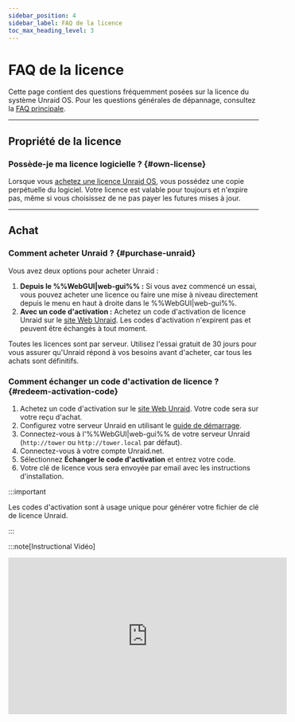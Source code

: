 ```yaml
---
sidebar_position: 4
sidebar_label: FAQ de la licence
toc_max_heading_level: 3
---
```


# FAQ de la licence

Cette page contient des questions fréquemment posées sur la licence du système Unraid OS. Pour les questions générales de dépannage, consultez la [FAQ principale](faq.mdx).

---

## Propriété de la licence

### Possède-je ma licence logicielle ? {#own-license}

Lorsque vous [achetez une licence Unraid OS](https://unraid.net/pricing), vous possédez une copie perpétuelle du logiciel. Votre licence est valable pour toujours et n'expire pas, même si vous choisissez de ne pas payer les futures mises à jour.

---

## Achat

### Comment acheter Unraid ? {#purchase-unraid}

Vous avez deux options pour acheter Unraid :

1. **Depuis le %%WebGUI|web-gui%% :** Si vous avez commencé un essai, vous pouvez acheter une licence ou faire une mise à niveau directement depuis le menu en haut à droite dans le %%WebGUI|web-gui%%.
2. **Avec un code d'activation :** Achetez un code d'activation de licence Unraid sur le [site Web Unraid](https://unraid.net/pricing). Les codes d'activation n'expirent pas et peuvent être échangés à tout moment.

Toutes les licences sont par serveur. Utilisez l'essai gratuit de 30 jours pour vous assurer qu'Unraid répond à vos besoins avant d'acheter, car tous les achats sont définitifs.

### Comment échanger un code d'activation de licence ? {#redeem-activation-code}

1. Achetez un code d'activation sur le [site Web Unraid](https://unraid.net/pricing). Votre code sera sur votre reçu d'achat.
2. Configurez votre serveur Unraid en utilisant le [guide de démarrage](../getting-started/set-up-unraid/create-your-bootable-media.mdx).
3. Connectez-vous à l'%%WebGUI|web-gui%% de votre serveur Unraid (`http://tower` ou `http://tower.local` par défaut).
4. Connectez-vous à votre compte Unraid.net.
5. Sélectionnez **Échanger le code d'activation** et entrez votre code.
6. Votre clé de licence vous sera envoyée par email avec les instructions d'installation.

:::important

Les codes d'activation sont à usage unique pour générer votre fichier de clé de licence Unraid.

:::

:::note[Instructional Vidéo]

<div style={{ display: "flex", justifyContent: "center", margin: "20px 0" }}>
  <iframe title="Loom présentation : FAQ sur les licences Unraid" width="560" height="315" src="https://www.loom.com/embed/3ceb40440240474aaa80a0b7e3e69cb2" frameBorder="0" webkitAllowFullScreen mozAllowFullScreen allowFullScreen allow="lecture automatique; plein écran" />
</div>

:::

### [Je suis un revendeur/FEO besoin d'acheter une licence pour le compte de mon client. Que dois-je faire ? {#oem-purchase}

Vous pouvez acheter une licence via le %%WebGUI|web-gui%% ou en obtenant un code d'activation sur le [site Unraid](https://unraid.net/pricing).

Lors de la caisse, sélectionnez l'option "OEM" et entrez les détails de votre achat, y compris le nom et l'adresse e-mail de votre client. La clé de licence sera émise au nom de votre client et lui sera envoyée directement. Vous trouverez également un lien pour télécharger la facture après le paiement.

Pour les tarifs en gros pour les revendeurs/FEO (10 licences ou plus), [contactez Unraid](https://unraid.net/contact) pour un tarif spécial.

---

## Gestion de la licence

### Comment mettre à niveau ma licence Unraid ? {#upgrade-license}

Vous pouvez mettre à niveau votre licence à tout moment depuis le %%WebGUI|web-gui%% (***Outils → Enregistrement***) ou [via le portail de compte](https://account.unraid.net/keys) (en cliquant sur **••• Plus** et en sélectionnant **Mettre à niveau la clé**).

<div style={{ display: "flex", justifyContent: "center", margin: "20px 0" }}>
  | Chemin de mise à niveau | Frais de mise à niveau ponctuels | Nouvelle limite de périphériques¹ |
  | ----------------------- | -------------------------------- | --------------------------------- |
  | Starter → Unleashed     | 69 $ USD                         | Illimité²                         |
  | Starter → À vie         | 209 $ USD                        | Illimité²                         |
  | Unleashed → À vie       | 149 $ USD                        | Illimité²                         |
  | Basique → Unleashed     | 49 $ USD                         | Illimité²                         |
  | Plus → Unleashed        | 19 $ USD                         | Illimité²                         |
  | Basique → Plus          | 89 $ USD                         | Jusqu'à 12 périphériques¹         |
  | Basique → Pro           | 139 $ USD                        | Jusqu'à 30 périphériques¹         |
  | Plus → Pro              | 109 $ USD                        | Jusqu'à 30 périphériques¹         |
</div>

**Frais d'extension annuelle** (Starter et Unleashed uniquement) : 36 $ USD

<sup>1</sup> Le terme dispositifs de stockage attachés se réfère au nombre total de disques que vous pouvez attacher avant de démarrer l'%%array|array%% (ne comprend pas le dispositif de démarrage USB).\
<sup>2</sup> "Illimité" signifie que vous n'êtes pas limité par la licence, mais par les contraintes matérielles et du système d'exploitation. Des dispositifs de stockage supplémentaires peuvent être utilisés pour les %%VMs|vm%%, dispositifs non assignés ou autres fonctionnalités d'Unraid.\*

### Comment installer manuellement mon fichier de clé de licence sur mon périphérique USB ? {#manual-keyfile-install}

#### Méthode manuelle (hors ligne)

1. Assurez-vous d'avoir une sauvegarde récente de votre clé USB. Utilisez [Unraid Connect](../../unraid-connect/overview-and-setup.mdx) (recommandé) ou l'option de sauvegarde locale sous ***Principal → Flash → Sauvegarde Flash***.
2. Éteignez votre serveur Unraid et retirez le périphérique flash USB.
3. Insérez le périphérique USB dans un autre ordinateur.
4. Ouvrez la clé USB et copiez votre fichier `.key` dans le dossier `/config`.
   *Assurez-vous qu'il s'agit du seul fichier `.key` présent—supprimez tous les autres.*
5. Éjectez en toute sécurité le périphérique flash USB, réinstallez-le dans votre serveur et redémarrez.

#### Méthode réseau (en ligne)

1. Si votre serveur fonctionne et que le partage flash est visible sur votre réseau, accédez au partage flash sous **Réseau**.
2. Glissez-déposez le fichier clé de licence dans le répertoire `config`.
3. Dans le %%WebGUI|web-gui%%, **Arrêtez** le %%array|array%%, puis **Démarrez** de nouveau le %%array|array%% pour appliquer la nouvelle clé.

### Comment déterminer mon type d'enregistrement ? {#registration-type}

Accédez à ***Outils → Inscription*** dans le %%WebGUI|web-gui%%. Ici, vous pouvez trouver votre type de licence actuel et les détails d'inscription.

---

## Types de licence et fonctionnalités

### Unraid OS est-il un abonnement ? {#subscription}

Non. Unraid OS est une **licence perpétuelle** :

- **Starter** et **Unleashed** incluent une année de mises à jour, après laquelle vous pouvez payer un frais d'extension annuel de 36 $ USD (optionnel).
- **À vie** inclut des mises à jour pour la durée de vie du produit.
- Si vous choisissez de ne pas payer le frais d'extension, vous conservez votre version existante indéfiniment ; vous ne recevrez simplement plus les nouvelles mises à jour majeures.

Vous continuez à posséder votre licence même si vous arrêtez de payer pour les mises à jour.

### Que se passe-t-il si je n'étends pas ma licence Starter ou Unleashed ? {#no-extension}

- Vous conservez votre licence et pouvez utiliser votre version actuelle d'Unraid OS indéfiniment.
- Vous ne recevrez pas de nouvelles mises à jour de fonctionnalités ou de mises à niveau de version majeure.
- Vous restez éligible pour les versions correctives et les mises à jour de sécurité au sein de la même version mineure (par exemple, 7.1.x si votre licence a expiré à 7.1.0).
- Une fois qu'une nouvelle version mineure est publiée (par exemple, 7.2.0), seules les correctifs de sécurité sont fournis pour la version mineure précédente.
- Lorsqu'une version atteint sa fin de vie (EOL), plus aucune mise à jour n'est fournie.
- Vous pouvez payer le frais d'extension à tout moment pour retrouver accès aux dernières mises à jour.

### Qu'en est-il des pré-versions (version Beta/RC) ? {#pre-release-policy}

- Les versions préliminaires (Beta et Candidate de Relâche) sont destinées au test et peuvent contenir des bogues.
- Installez uniquement les pré-versions sur des systèmes non productifs.
- Le support des pré-versions se termine lorsque la version stable est publiée.
- Votre licence doit être éligible aux mises à jour de l'OS à la date de la version stable pour recevoir la version stable.
- Si votre licence expire avant la version stable, vous devez étendre votre licence pour effectuer une mise à niveau ou revenir à une version stable supportée.
- Votre licence reste valide après expiration ; vous avez seulement besoin d'une licence active pour les nouvelles mises à jour.

### Que signifie "illimité" pour les périphériques de stockage connectés ? {#unlimited-storage}

"Illimité" se réfère au nombre maximum de dispositifs de stockage que vous pouvez attacher à votre serveur Unraid, selon le niveau de licence.

Voici les limites actuelles :

<div style={{ display: "flex", justifyContent: "center", margin: "20px 0" }}>
  | Niveau de Licence | %%Parité\|parity%%-Protégé %%Tableau\|array%%  | Pools Nommés | Périphériques par Pool | Total des Dispositifs de Stockage |
  | ----------------- | ---------------------------------------------- | ------------ | ---------------------- | --------------------------------- |
  | Débutant          | Jusqu’à 6                                      | 1            | Jusqu’à 6              | 6                                 |
  | Libéré            | Jusqu'à 30 (28 données + 2 %%parity\|parity%%) | Jusqu’à 35   | Jusqu’à 60             | Illimité\*                        |
  | À Vie             | Jusqu'à 30 (28 données + 2 %%parity\|parity%%) | Jusqu’à 35   | Jusqu’à 60             | Illimité\*                        |
</div>

\* *"Illimité" signifie que vous n'êtes pas limité par la licence, mais par les contraintes matérielles et du système d'exploitation. Des dispositifs de stockage supplémentaires peuvent être utilisés pour des machines virtuelles, des dispositifs non assignés ou d'autres fonctionnalités Unraid.*

---

## Dépannage

### Que se passe-t-il si mon périphérique USB échoue ? Dois-je racheter une licence ?{#usb-failure-license}

Non, vous n'avez pas besoin de racheter votre licence si votre périphérique USB tombe en panne.

Pour transférer votre licence :

1. Préparez un nouveau [périphérique USB de haute qualité](../getting-started/set-up-unraid/create-your-bootable-media.mdx).
2. Installez Unraid OS sur le nouveau périphérique en utilisant le créateur de flash USB ou une méthode manuelle.
3. Démarrez votre serveur avec le nouveau périphérique flash.
4. Allez à ***Outils → Enregistrement*** dans le %%WebGUI|web-gui%%.
5. Cliquez sur **Remplacer la Clé** et suivez les instructions pour transférer votre licence sur le nouvel appareil.

Le premier transfert peut être effectué à tout moment, tandis que les transferts suivants sont autorisés une fois tous les 12 mois via le système automatisé. Si vous avez besoin de transférer votre licence à nouveau avant la période de 12 mois, contactez le support Unraid avec vos anciens et nouveaux USB %%GUID|guid%%s pour une assistance manuelle.

:::tip

Sauvegardez régulièrement votre périphérique USB en utilisant [Unraid Connect](../../unraid-connect/overview-and-setup.mdx) pour simplifier la récupération et éviter la perte de données.

:::

### Que devrais-je faire si je reçois une erreur d'enregistrement de mon périphérique flash : '####-####-####-#############' est déjà enregistré à un autre utilisateur ? {#guid-error}

Cette erreur indique que votre dispositif USB flash n'a pas d'identifiant matériel unique (%%GUID|guid%%), ce qui l'empêche d'être enregistré avec Unraid OS. Pour résoudre ce problème, utilisez une autre clé USB. Les marques connues pour avoir des %%GUID|guid%%s uniques incluent Lexar, Samsung, Kingston et PNY.

---

## Licences d'Essai

### Comment fonctionnent les essais Unraid ? {#trial-license}

- Les licences d'essai durent 30 jours et offrent la fonctionnalité complète d'Unraid sans limitation de dispositif de stockage.
- Vous aurez besoin d'un périphérique flash USB de qualité et de l'outil créateur USB Unraid.
- Consultez le [guide de démarrage](../getting-started/set-up-unraid/create-your-bootable-media.mdx) pour les instructions de configuration du serveur.
- Les licences d'essai nécessitent une connexion Internet au démarrage pour une validation initiale.
- Vous pouvez prolonger votre essai de 15 jours supplémentaires si vous avez besoin de plus de temps pour évaluer Unraid. Vous pouvez le faire deux fois pour un total de 60 jours (détails ci-dessous).

### Comment prolonger mon essai ? {#extend-trial}

Les clés d'inscription d'essai Unraid durent 30 jours et peuvent être prolongées deux fois pour 14 jours supplémentaires à chaque fois. Après deux prolongations de l'essai, aucune prolongation supplémentaire ne peut être accordée. Pour demander une prolongation, vous devez arrêter la matrice, naviguer vers la page **Outils > Enregistrement** et cliquer sur "Demander une prolongation."

Si les deux prolongations supplémentaires n'ont pas été utilisées et que cette option n'apparaît pas pour vous, ou si elle ne fonctionne pas pour une raison quelconque, veuillez nous envoyer le GUID du lecteur flash depuis **Outils > Enregistrement** à [contact@unraid.net](mailto:contact@unraid.net) ou via notre portail d'assistance à [support.unraid.net](https://support.unraid.net/support/home) et nous serons heureux de vous aider.

### Puis-je transférer ma clé d'essai vers un nouveau périphérique flash ? {#trial-key-transfer}

Non, les enregistrements d'essai ne sont valides que sur le dispositif USB flash d'origine. Si vous souhaitez acheter une licence, vous pouvez transférer votre configuration sur un nouveau dispositif et ensuite acheter une clé d'enregistrement ; cependant, l'essai ne peut pas être poursuivi sur un nouvel appareil.
